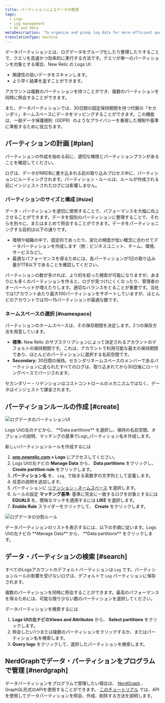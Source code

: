 ```yaml
---
title: パーティションによるデータの整理
tags:
  - Logs
  - Log management
  - UI and data
metaDescription: 'To organize and group log data for more efficient querying, use data partitions in the New Relic Logs UI.'
translationType: machine
---
```




データパーティションとは、ログデータをグループ化したり整理したりすることで、クエリを高速かつ効率的に実行する方法です。クエリが単一のパーティションを対象とする場合、New Relic の Logs UI:

* 関連性の低いデータをスキャンします。
* より早く結果を返すことができます。

アカウントは複数のパーティションを持つことができ、複数のパーティションを同時に照会することができます。

また、データパーティションでは、30日間の固定保持期間を持つ代替の「セカンダリ」ネームスペースにデータをマッピングすることができます。この機能は、一般データ保護規則（GDPR）のようなプライバシーを重視した規制や基準に準拠するために役立ちます。

## パーティションの計画 [#plan]

パーティションの作成を始める前に、適切な権限とパーティションプランがあることを確認してください。

<Callout variant="important">
  ログは、データがNRDBに書き込まれる前の取り込みプロセス中に、パーティションにルーティングされます。パーティション・ルールは、ルールが作成される前にインジェストされたログには影響しません。
</Callout>

### パーティションのサイズと構成 [#size]

データ・パーティションを適切に使用することで、パフォーマンスを大幅に向上させることができます。データを個別のパーティションに整理することで、それらを別々に、またはまとめて照会することができます。データをパーティショニングする目的は以下の通りです。

* 環境や組織の中で、固定的であったり、変化の頻度が低い概念に合わせてデータパーティションを作成します（例：ビジネスユニット、チーム、環境、サービスなど）。
* 最適なパフォーマンスを得るためには、各パーティションが1日の取り込み量が1TB以下であることを確認してください。

パーティションの数が多ければ、より的を絞った検索が可能になりますが、あまりにも多くのパーティションを作ると、ログが見つけにくくなったり、管理者のオーバーヘッドが増えたりします。適切なバランスをとることが重要です。当社では1アカウントあたり最大100パーティションをサポートしていますが、ほとんどのアカウントでは10～15パーティションが最適な数です。

### ネームスペースの選択 [#namespace]

パーティションのネームスペースは、その保存期間を決定します。2つの保存方法を用意しています。

* **標準:** New Relic のサブスクリプションによって決定されるアカウントのデフォルトの保持期間です。これは、アカウントで利用可能な最大の保持期間であり、ほとんどのパーティションに選択する名前空間です。
* **Secondary:** 30日間の保持。セカンダリネームスペースのメンバーであるパーティションに送られたすべてのログは、取り込まれてから30日後にローリングベースでパージされます。

セカンダリー・リテンションはコストコントロールのメカニズムではなく、データはインジェストで課金されます。

## パーティションルールの作成 [#create]

<img
  title="ログデータのパーティションUI"
  alt="ログデータのパーティションUI"
  src={logPartitionsCrop}
/>

<figcaption>
  Logs UIの左のナビから、 **Data partitions** を選択し、保持の名前空間、オプションの説明、マッチングの基準でLog\_パーティション名を作成します。
</figcaption>

新しいパーティションルールを作成するには

1. **[one.newrelic.com](http://one.newrelic.com) > Logs** にアクセスしてください。
2. Logs UIの左ナビの **Manage Data** から、 **Data partitions** をクリックし、 **Create partition rule** をクリックします。
3. **パーティション名** を、 `Log_` で始まる英数字の文字列として定義します。
4. 任意の説明を追加します。
5. パーティションに [リテンション・ネームスペース](#namespace) を選択します。
6. ルールの設定 **マッチング基準**: 基準に完全に一致するログを対象とするには **EQUALS** を、曖昧なマッチを適用するには **LIKE** を選択します。
7. **Enable Rule** スライダーをクリックして、 **Create** をクリックします。

<img
  title="ログデータの分割ルール"
  alt="ログデータの分割ルール"
  src={logPartitions}
/>

<figcaption>
  データパーティションのリストを表示するには、以下の手順に従います。Logs UIの左ナビの **Manage Data** から、 **Data partitions** をクリックします。
</figcaption>

## データ・パーティションの検索 [#search]

すべてのLogsアカウントのデフォルトパーティションは `Log` です。パーティションルールの影響を受けないログは、デフォルトで `Log` パーティションに保存されます。

複数のパーティションを同時に照会することができます。最高のパフォーマンスを得るためには、可能な限り少ない数のパーティションを選択してください。

データパーティションを検索するには

1. **Logs UIの左ナビのViews and Attributes** から、 **Select partitions** をクリックします。
2. 照会したい1つまたは複数のパーティションをクリックするか、またはパーティション名を検索します。
3. **Query logs** をクリックして、選択したパーティションを検索します。

## NerdGraphでデータ・パーティションをプログラムで管理 [#nerdgraph]

データパーティションをプログラムで管理したい場合は、 [NerdGraph](https://api.newrelic.com/graphiql) 、GraphQL形式のAPIを使用することができます。 [このチュートリアル](/docs/apis/nerdgraph/examples/nerdgraph-data-partition-rules-tutorial/) では、APIを使用してデータパーティションを照会、作成、削除する方法を説明します。
